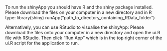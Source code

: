 To run the shinyApp you should have R and the shiny package installed. Please download the files on your computer in a new directory and in R type:
library(shiny)
runApp("path_to_directory_containing_RData_folder") 

Alternatively, you can use RStudio to visualise the shinyApp:
Please download the files onto your computer in a new directory and open the ui.R file with RStudio. Then click "Run App" which is in the top right corner of the ui.R script for the application to run.

